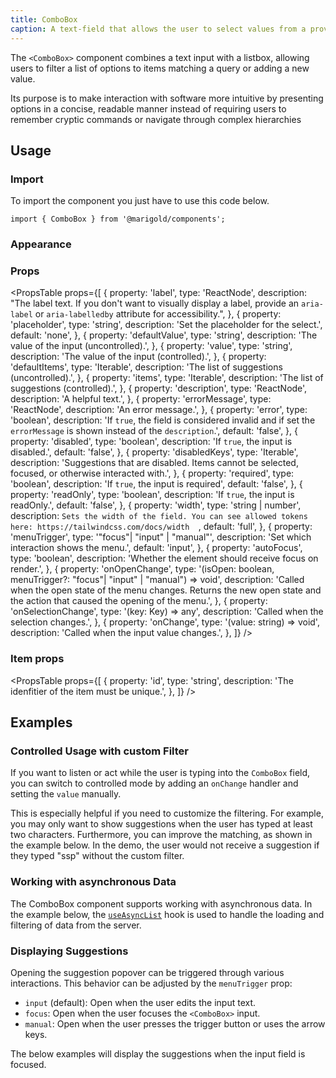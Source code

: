 ```yaml
---
title: ComboBox
caption: A text-field that allows the user to select values from a provided items array.
---
```


The `<ComboBox>` component combines a text input with a listbox, allowing users to filter a list of options to items matching a query or adding a new value.

Its purpose is to make interaction with software more intuitive by presenting options in a concise, readable manner instead of requiring users to remember cryptic commands or navigate through complex hierarchies

## Usage

### Import

To import the component you just have to use this code below.

```tsx
import { ComboBox } from '@marigold/components';
```

### Appearance

<AppearanceTable component={title} />

### Props

<PropsTable
  props={[
    {
      property: 'label',
      type: 'ReactNode',
      description:
        "The label text. If you don't want to visually display a label, provide an `aria-label` or `aria-labelledby` attribute for accessibility.",
    },
    {
      property: 'placeholder',
      type: 'string',
      description: 'Set the placeholder for the select.',
      default: 'none',
    },
    {
      property: 'defaultValue',
      type: 'string',
      description: 'The value of the input (uncontrolled).',
    },
    {
      property: 'value',
      type: 'string',
      description: 'The value of the input (controlled).',
    },
    {
      property: 'defaultItems',
      type: 'Iterable<object>',
      description: 'The list of suggestions (uncontrolled).',
    },
    {
      property: 'items',
      type: 'Iterable<object>',
      description: 'The list of suggestions (controlled).',
    },
    {
      property: 'description',
      type: 'ReactNode',
      description: 'A helpful text.',
    },
    {
      property: 'errorMessage',
      type: 'ReactNode',
      description: 'An error message.',
    },
    {
      property: 'error',
      type: 'boolean',
      description:
        'If `true`, the field is considered invalid and if set the `errorMessage` is shown instead of the `description`.',
      default: 'false',
    },
    {
      property: 'disabled',
      type: 'boolean',
      description: 'If `true`, the input is disabled.',
      default: 'false',
    },
    {
      property: 'disabledKeys',
      type: 'Iterable<Key>',
      description:
        'Suggestions that are disabled. Items cannot be selected, focused, or otherwise interacted with.',
    },
    {
      property: 'required',
      type: 'boolean',
      description: 'If `true`, the input is required',
      default: 'false',
    },
    {
      property: 'readOnly',
      type: 'boolean',
      description: 'If `true`, the input is readOnly.',
      default: 'false',
    },
    {
      property: 'width',
      type: 'string | number',
      description: `Sets the width of the field. You can see allowed tokens here: https://tailwindcss.com/docs/width  `,
      default: 'full',
    },
    {
      property: 'menuTrigger',
      type: '"focus"| "input" | "manual"',
      description: 'Set which interaction shows the menu.',
      default: 'input',
    },
    {
      property: 'autoFocus',
      type: 'boolean',
      description: 'Whether the element should receive focus on render.',
    },
    {
      property: 'onOpenChange',
      type: '(isOpen: boolean, menuTrigger?: "focus"| "input" | "manual") => void',
      description:
        'Called when the open state of the menu changes. Returns the new open state and the action that caused the opening of the menu.',
    },
    {
      property: 'onSelectionChange',
      type: '(key: Key) => any',
      description: 'Called when the selection changes.',
    },
    {
      property: 'onChange',
      type: '(value: string) => void',
      description: 'Called when the input value changes.',
    },
  ]}
/>

### Item props

<PropsTable
  props={[
    {
      property: 'id',
      type: 'string',
      description: 'The idenfitier of the item must be unique.',
    },
  ]}
/>

## Examples

### Controlled Usage with custom Filter

If you want to listen or act while the user is typing into the `ComboBox` field, you can switch to controlled mode by adding an `onChange` handler and setting the `value` manually.

This is especially helpful if you need to customize the filtering. For example, you may only want to show suggestions when the user has typed at least two characters. Furthermore, you can improve the matching, as shown in the example below. In the demo, the user would not receive a suggestion if they typed "ssp" without the custom filter.

<ComponentDemo file="./combobox-controlled.demo.tsx" />

### Working with asynchronous Data

The ComboBox component supports working with asynchronous data. In the example below, the [`useAsyncList`](/hooks/useAsyncList) hook is used to handle the loading and filtering of data from the server.

<ComponentDemo file="./combobox-async.demo.tsx" />

### Displaying Suggestions

Opening the suggestion popover can be triggered through various interactions. This behavior can be adjusted by the `menuTrigger` prop:

- `input` (default): Open when the user edits the input text.
- `focus`: Open when the user focuses the `<ComboBox>` input.
- `manual`: Open when the user presses the trigger button or uses the arrow keys.

The below examples will display the suggestions when the input field is focused.

<ComponentDemo file="./combobox-menu-trigger.demo.tsx" />
